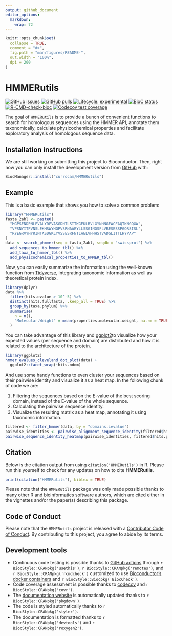 ```yaml
---
output: github_document
editor_options: 
  markdown: 
    wrap: 72
---
```


<!-- README.md is generated from README.Rmd. Please edit that file -->

```r
knitr::opts_chunk$set(
  collapse = TRUE,
  comment = "#>",
  fig.path = "man/figures/README-",
  out.width = "100%",
  dpi = 200
)
```

# HMMERutils

<!-- badges: start -->

[![GitHub
issues](https://img.shields.io/github/issues/currocam/HMMERutils)](https://github.com/currocam/HMMERutils/issues)
[![GitHub
pulls](https://img.shields.io/github/issues-pr/currocam/HMMERutils)](https://github.com/currocam/HMMERutils/pulls)
[![Lifecycle:
experimental](https://img.shields.io/badge/lifecycle-experimental-orange.svg)](https://lifecycle.r-lib.org/articles/stages.html#experimental)
[![BioC
status](http://www.bioconductor.org/shields/build/release/bioc/HMMERutils.svg)](https://bioconductor.org/checkResults/release/bioc-LATEST/HMMERutils)
[![R-CMD-check-bioc](https://github.com/currocam/HMMERutils/actions/workflows/check-bioc.yml/badge.svg)](https://github.com/currocam/HMMERutils/actions/workflows/check-bioc.yml)
[![Codecov test
coverage](https://codecov.io/gh/currocam/HMMERutils/branch/master/graph/badge.svg)](https://app.codecov.io/gh/currocam/HMMERutils?branch=master)

<!-- badges: end -->

The goal of `HMMERutils` is to provide a bunch of convenient functions
to search for homologous sequences using the HMMER API, annotate them
taxonomically, calculate physicochemical properties and facilitate
exploratory analysis of homologous sequence data.

## Installation instructions

We are still working on submitting this project to Bioconductor. Then,
right now you can only install the development version from
[GitHub](https://github.com/currocam/HMMERutils) with:

```r
BiocManager::install("currocam/HMMERutils")
```

## Example

This is a basic example that shows you how to solve a common problem:

```r
library("HMMERutils")
fasta_2abl <- paste0(
  "MGPSENDPNLFVALYDFVASGDNTLSITKGEKLRVLGYNHNGEWCEAQTKNGQGW",
  "VPSNYITPVNSLEKHSWYHGPVSRNAAEYLLSSGINGSFLVRESESSPGQRSISL",
  "RYEGRVYHYRINTASDGKLYVSSESRFNTLAELVHHHSTVADGLITTLHYPAP"
)
data <- search_phmmer(seq = fasta_2abl, seqdb = "swissprot") %>%
  add_sequences_to_hmmer_tbl() %>%
  add_taxa_to_hmmer_tbl() %>%
  add_physicochemical_properties_to_HMMER_tbl()
```

Now, you can easily summarize the information using the well-known
function from [Tidyverse](https://www.tidyverse.org/), integrating
taxonomic information as well as theoretical protein index.

```r
library(dplyr)
data %>%
  filter(hits.evalue > 10^-5) %>%
  distinct(hits.fullfasta, .keep_all = TRUE) %>%
  group_by(taxa.phylum) %>%
  summarise(
    n = n(),
    "Molecular.Weight" = mean(properties.molecular.weight, na.rm = TRUE)
  )
```

You can take advantage of this library and
[ggplot2](https://ggplot2.tidyverse.org/)to visualize how your expected
values (per sequence and domain) are distributed and how it is related
to the architecture of the protein.

```r
library(ggplot2)
hmmer_evalues_cleveland_dot_plot(data) +
  ggplot2::facet_wrap(~hits.ndom)
```

And use some handy functions to even cluster your sequences based on
their pairwise identity and visualize it as a heat map. In the following
chunk of code we are:

1.  Filtering the sequences based on the E-value of the best scoring
    domain, instead of the E-value of the whole sequence.
2.  Calculating the pairwise sequence identity.
3.  Visualize the resulting matrix as a heat map, annotating it using
    taxonomic information.

```r
filtered <- filter_hmmer(data, by = "domains.ievalue")
pairwise_identities <- pairwise_alignment_sequence_identity(filtered$hits.fullfasta)
pairwise_sequence_identity_heatmap(pairwise_identities, filtered$hits.ph)
```

## Citation

Below is the citation output from using `citation('HMMERutils')` in R.
Please run this yourself to check for any updates on how to cite
**HMMERutils**.

```r
print(citation("HMMERutils"), bibtex = TRUE)
```

Please note that the `HMMERutils` package was only made possible thanks
to many other R and bioinformatics software authors, which are cited
either in the vignettes and/or the paper(s) describing this package.

## Code of Conduct

Please note that the `HMMERutils` project is released with a
[Contributor Code of
Conduct](http://bioconductor.org/about/code-of-conduct/). By
contributing to this project, you agree to abide by its terms.

## Development tools

-   Continuous code testing is possible thanks to [GitHub
    actions](https://www.tidyverse.org/blog/2020/04/usethis-1-6-0/)
    through `r BiocStyle::CRANpkg('usethis')`,
    `r BiocStyle::CRANpkg('remotes')`, and
    `r BiocStyle::CRANpkg('rcmdcheck')` customized to use
    [Bioconductor's docker
    containers](https://www.bioconductor.org/help/docker/) and
    `r BiocStyle::Biocpkg('BiocCheck')`.
-   Code coverage assessment is possible thanks to
    [codecov](https://codecov.io/gh) and `r BiocStyle::CRANpkg('covr')`.
-   The [documentation website](http://currocam.github.io/HMMERutils) is
    automatically updated thanks to `r BiocStyle::CRANpkg('pkgdown')`.
-   The code is styled automatically thanks to
    `r BiocStyle::CRANpkg('styler')`.
-   The documentation is formatted thanks to
    `r BiocStyle::CRANpkg('devtools')` and
    `r BiocStyle::CRANpkg('roxygen2')`.
